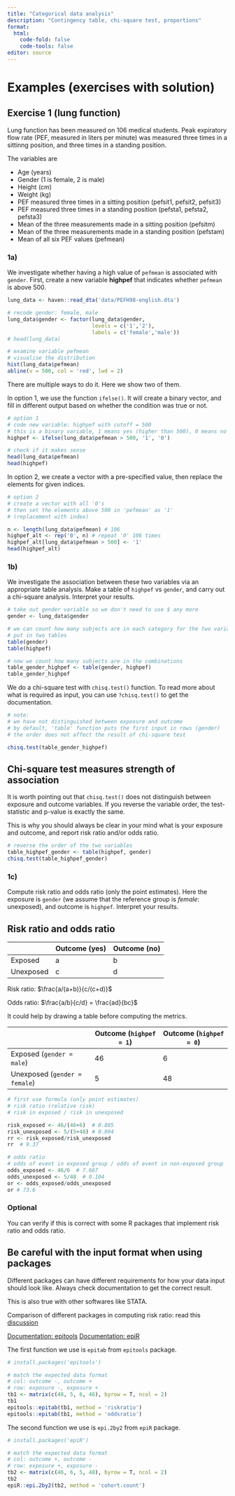 ```yaml
---
title: "Categorical data analysis"
description: "Contingency table, chi-square test, proportions"
format: 
  html:
    code-fold: false
    code-tools: false
editor: source
---
```


# Examples (exercises with solution)


## Exercise 1 (lung function)

Lung function has been measured on 106 medical students. Peak expiratory flow rate (PEF, measured in liters per minute) was measured three times in a sittinng position, and three times in a standing position.

The variables are 

* Age (years)
* Gender (1 is female, 2 is male)
* Height (cm)
* Weight (kg)
* PEF measured three times in a sitting position (pefsit1, pefsit2, pefsit3)
* PEF measured three times in a standing position (pefsta1, pefsta2, pefsta3)
* Mean of the three measurements made in a sitting position (pefsitm)
* Mean of the three measurements made in a standing position (pefstam)
* Mean of all six PEF values (pefmean)




### 1a) 

We investigate whether having a high value of `pefmean` is associated with `gender`. 
First, create a new variable **highpef** that indicates whether `pefmean` is above 500.

```r
lung_data <- haven::read_dta('data/PEFH98-english.dta')

# recode gender: female, male
lung_data$gender <- factor(lung_data$gender, 
                           levels = c('1','2'),
                           labels = c('female','male')) 
# head(lung_data)

# examine variable pefmean
# visualise the distribution
hist(lung_data$pefmean)
abline(v = 500, col = 'red', lwd = 2)
```

There are multiple ways to do it. Here we show two of them.

In option 1, we use the function `ifelse()`. It will create a binary vector, and fill in different output based on whether the condition was true or not.

```r
# option 1
# code new variable: highpef with cutoff = 500
# this is a binary variable, 1 means yes (higher than 500), 0 means no
highpef <- ifelse(lung_data$pefmean > 500, '1', '0')

# check if it makes sense
head(lung_data$pefmean)
head(highpef)
```

In option 2, we create a vector with a pre-specified value, then replace the elements for given indices.

```r
# option 2 
# create a vector with all '0's
# then set the elements above 500 in 'pefmean' as '1'
# (replacement with index)

n <- length(lung_data$pefmean) # 106
highpef_alt <- rep('0', n) # repeat '0' 106 times
highpef_alt[lung_data$pefmean > 500] <- '1'
head(highpef_alt)
```



### 1b)

We investigate the association between these two variables via an appropriate table analysis. Make a table of `highpef` vs `gender`, and carry out a chi-square analysis. Interpret your results.


```r
# take out gender variable so we don't need to use $ any more
gender <- lung_data$gender

# we can count how many subjects are in each category for the two variables
# put in two tables 
table(gender)
table(highpef)

# now we count how many subjects are in the combinations 
table_gender_highpef <- table(gender, highpef)
table_gender_highpef

```

We do a chi-square test with `chisq.test()` function. To read more about what is required as input, you can use `?chisq.test()` to get the documentation.

```r
# note: 
# we have not distinguished between exposure and outcome
# by default, 'table' function puts the first input in rows (gender)
# the order does not affect the result of chi-square test

chisq.test(table_gender_highpef)
```

::: {.callout-caution}
## Chi-square test measures strength of association

It is worth pointing out that `chisq.test()` does not distinguish between exposure and outcome variables. If you reverse the variable order, the test-statistic and p-value is exactly the same.

This is why you should always be clear in your mind what is your exposure and outcome, and report risk ratio and/or odds ratio.

:::

```r
# reverse the order of the two variables
table_highpef_gender <- table(highpef, gender)
chisq.test(table_highpef_gender)
```

### 1c)

Compute risk ratio and odds ratio (only the point estimates). Here the exposure is `gender` (we assume that the reference group is *female*: unexposed), and outcome is `highpef`. Interpret your results. 

::: {.callout-tip collapse="true"}
## Risk ratio and odds ratio

|          | Outcome (yes) | Outcome (no) |
|----------|---------------|--------------|
| Exposed  | a             | b            |
| Unexposed| c             | d            |

Risk ratio: $\frac{a/(a+b)}{c/(c+d)}$

Odds ratio: $\frac{a/b}{c/d} = \frac{ad}{bc}$

:::


It could help by drawing a table before computing the metrics.

|          | Outcome (`highpef = 1`) | Outcome (`highpef = 0`) |
|----------|---------------|--------------|
| Exposed (`gender = male`) | 46           | 6        |
| Unexposed (`gender = female`)| 5            | 48        |


```r
# first use formula (only point estimates)
# risk ratio (relative risk)
# risk in exposed / risk in unexposed

risk_exposed <- 46/(46+6)  # 0.885
risk_unexposed <- 5/(5+48) # 0.094
rr <- risk_exposed/risk_unexposed
rr  # 9.37

# odds ratio
# odds of event in exposed group / odds of event in non-exposed group
odds_exposed <- 46/6  # 7.667
odds_unexposed <- 5/48  # 0.104
or <- odds_exposed/odds_unexposed
or # 73.6
```



### Optional

You can verify if this is correct with some R packages that implement risk ratio and odds ratio. 


::: {.callout-tip}
## Be careful with the input format when using packages

Different packages can have different requirements for how your data input should look like. Always check documentation to get the correct result. 

This is also true with other softwares like STATA.

Comparison of different packages in computing risk ratio: read this [discussion](https://stats.stackexchange.com/questions/472093/calculating-risk-ratio-different-results-with-different-r-packages-epitools-an)

[Documentation: epitools](https://cran.r-project.org/web/packages/epitools/epitools.pdf)
[Documentation: epiR](https://cran.r-project.org/web/packages/epiR/epiR.pdf)

:::


The first function we use is `epitab` from `epitools` package. 

```r
# install.packages('epitools')

# match the expected data format
# col: outcome -, outcome +
# row: exposure -, exposure +
tb1 <- matrix(c(48, 5, 6, 46), byrow = T, ncol = 2)
tb1
epitools::epitab(tb1, method = 'riskratio')
epitools::epitab(tb1, method = 'oddsratio')
```


The second function we use is `epi.2by2` from `epiR` package.

```r
# install.packages('epiR')

# match the expected data format
# col: outcome +, outcome -
# row: exposure +, exposure -
tb2 <- matrix(c(46, 6, 5, 48), byrow = T, ncol = 2)
tb2
epiR::epi.2by2(tb2, method = 'cohort.count')
```




